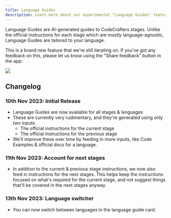 ```yaml
---
title: Language Guides
description: Learn more about our experimental "Language Guides" feature
---
```


Language Guides are AI-generated guides to CodeCrafters stages. Unlike the official instructions for each
stage which are _mostly_ language-agnostic, Language Guides are tailored to your language.

This is a brand new feature that we're still iterating on. If you've got any feedback on this, please let us
know using the "Share feedback" button in the app:

<Frame>
  <img className="w-full" src="/img/language-guides-feedback-form.png" />
</Frame>

## Changelog

### 10th Nov 2023: Initial Release

- Language Guides are now available for all stages & languages
- These are currently very rudimentary, and they're generated using only two inputs:
  - The official instructions for the current stage
  - The official instructions for the previous stage
- We'll improve these over time by feeding in more inputs, like Code Examples & official docs for a language.


### 11th Nov 2023: Account for next stages

- In addition to the current & previous stage instructions,
we now also feed in instructions for the next stages. This 
helps keep the instructions focused on what's required for 
the current stage, and not suggest things that'll be 
covered in the next stages anyway.

### 13th Nov 2023: Language switcher

- You can now switch between languages in the language guide card.

